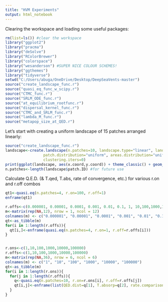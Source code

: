 ---
title: "HVM Experiments"
output: html_notebook
---

Clearing the workspace and loading some useful packages:
```{r}
rm(list=ls()) #clear the workspace
library("ggplot2")
library("pracma")
library("deSolve")
library("RColorBrewer")
library("colorspace")
library("wesanderson") #SUPER NICE COLOUR SCHEMES!
library("ggthemes")
library("tidyverse")
setwd("C:/Users/abuga/OneDrive/Desktop/DeepSeaVents-master")
source("create_landscape_func.r")
source("quasi_eq_func_w_scipy.r")
source("CTMC_func.r")
source("SRLM_ODE_func.r")
source("at_equilibrium_rootfunc.r")
source("dispersal_kernel_func.r")
source("CTMC_and_SRLM_func.r")
source("lambda_M_func.r")
source("metapop_size_at_QED.r")
```

Let's start with creating a uniform landscape of 15 patches arranged linearly:
```{r}
source("create_landscape_func.r")
landscape<-create.landscape(n.patches=10, landscape.type="linear", landscape.limit=100, 
                 patch.distribution="uniform", areas.distribution="uniform", areas.limit=1, 
                 clustering.iters=0)
print(ggplot(landscape, aes(x.coord,y.coord)) + theme_classic() + geom_point(aes(size = areas)))
n.patches<-length(landscape$patch.ID) #for future use
```
Calculate Q.E.D. (& T.qed, T.abs, rate of convergence, etc.) for various r.on and r.off combos
```{r}
qt1<-quasi.eq(n.patches=4, r.on=100, r.off=1)
enframe(qt1)

r.offs<-c(0.000001, 0.00001, 0.0001, 0.001, 0.01, 0.1, 1, 10,100,1000,10000,100000)
m<-matrix(rep(NA,12), nrow = 1, ncol = 12)
colnames(m) <- c("0.000001", "0.00001", "0.0001", "0.001", "0.01", "0.1", "1", "10", "100", "1000","10000","100000")
qt<-as_tibble(m)
for(i in 1:length(r.offs)){
  qt[i,]<-enframe(quasi.eq(n.patches=4, r.on=1, r.off=r.offs[i]))
}


r.ons<-c(1,10,100,1000,10000,100000)
r.offs<-c(1,10,100,1000,10000,100000)
m<-matrix(rep(NA,36), nrow = 6, ncol = 6)
colnames(m) <- c("1", "10", "100", "1000", "10000", "100000")
qt<-as_tibble(m)
for(i in 1:length(r.ons)){
  for(j in 1:length(r.offs)){
    q<-quasi.eq(n.patches=10, r.on=r.ons[i], r.off=r.offs[j])
    qt[i,j]<-enframe(list(QED.dist=q[1], T.absorp=q[2], rate.comparison=q[3], ratio.of.means.dist=q[4]))
  }
}
```



